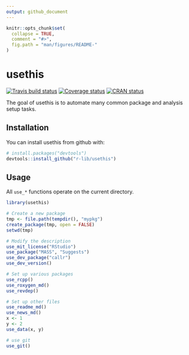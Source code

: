 ```yaml
---
output: github_document
---
```


<!-- README.md is generated from README.Rmd. Please edit that file -->

```r
knitr::opts_chunk$set(
  collapse = TRUE,
  comment = "#>",
  fig.path = "man/figures/README-"
)
```

# usethis

[![Travis build status](https://travis-ci.org/r-lib/usethis.svg?branch=master)](https://travis-ci.org/r-lib/usethis)
[![Coverage status](https://codecov.io/gh/r-lib/usethis/branch/master/graph/badge.svg)](https://codecov.io/github/r-lib/usethis?branch=master)
[![CRAN status](http://www.r-pkg.org/badges/version/usethis)](https://cran.r-project.org/package=usethis)

The goal of usethis is to automate many common package and analysis setup tasks.

## Installation

You can install usethis from github with:

```r
# install.packages("devtools")
devtools::install_github("r-lib/usethis")
```

## Usage

All `use_*` functions operate on the current directory.

```r
library(usethis)

# Create a new package
tmp <- file.path(tempdir(), "mypkg")
create_package(tmp, open = FALSE)
setwd(tmp)

# Modify the description
use_mit_license("RStudio")
use_package("MASS", "Suggests")
use_dev_package("callr")
use_dev_version()

# Set up various packages
use_rcpp()
use_roxygen_md()
use_revdep()

# Set up other files
use_readme_md()
use_news_md()
x <- 1
y <- 2
use_data(x, y)

# use git
use_git()
```
